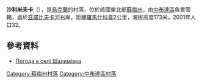 {{coord|52|7|38|N|33|59|27|E|scale:100000|display=title}}

'''沙利米夫卡'''（{{lang-uk|Шалимівка}}），是[[烏克蘭|烏克蘭]]的村落，位於該國東北部[[蘇梅州|蘇梅州]]，由[[中布達區|中布達區]]負責管轄，處於[[茲諾比夫卡河|茲諾比夫卡河]]右岸，距離[[羅馬什科韋_(中布達區)|羅馬什科韋]]2公里，海拔高度173米，2001年人口32。

==參考資料==
* [http://weather.in.ua/ua/symskaja/28642 Погода в селі Шалимівка] {{Wayback|url=http://weather.in.ua/ua/symskaja/28642 |date=20111219211414 }}

{{DEFAULTSORT:Шалимівка}}
[[Category:蘇梅州村落|Category:蘇梅州村落]]
[[Category:中布達區村落|Category:中布達區村落]]


{{Sumy-geo-stub}}